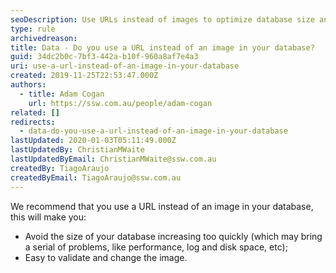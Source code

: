 ```yaml
---
seoDescription: Use URLs instead of images to optimize database size and improve image validation.
type: rule
archivedreason:
title: Data - Do you use a URL instead of an image in your database?
guid: 34dc2b0c-7bf3-442a-b10f-960a8af7e4a3
uri: use-a-url-instead-of-an-image-in-your-database
created: 2019-11-25T22:53:47.000Z
authors:
  - title: Adam Cogan
    url: https://ssw.com.au/people/adam-cogan
related: []
redirects:
  - data-do-you-use-a-url-instead-of-an-image-in-your-database
lastUpdated: 2020-01-03T05:11:49.000Z
lastUpdatedBy: ChristianMWaite
lastUpdatedByEmail: ChristianMWaite@ssw.com.au
createdBy: TiagoAraujo
createdByEmail: TiagoAraujo@ssw.com.au
---
```


We recommend that you use a URL instead of an image in your database, this will make you:

- Avoid the size of your database increasing too quickly (which may bring a serial of problems, like performance, log and disk space, etc);
- Easy to validate and change the image.
